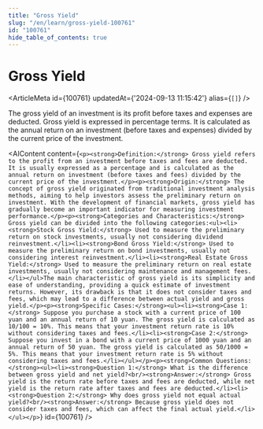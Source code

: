 ```yaml
---
title: "Gross Yield"
slug: "/en/learn/gross-yield-100761"
id: "100761"
hide_table_of_contents: true
---
```



# Gross Yield

<ArticleMeta id={100761} updatedAt={'2024-09-13 11:15:42'} alias={`[]`} />
<div className='border-solid border-b border-t-0 my-4 border-[var(--ifm-color-gray-300)]' />

The gross yield of an investment is its profit before taxes and expenses are deducted. Gross yield is expressed in percentage terms. It is calculated as the annual return on an investment (before taxes and expenses) divided by the current price of the investment.

<AIContent content={`<p><strong>Definition:</strong> Gross yield refers to the profit from an investment before taxes and fees are deducted. It is usually expressed as a percentage and is calculated as the annual return on investment (before taxes and fees) divided by the current price of the investment.</p><p><strong>Origin:</strong> The concept of gross yield originated from traditional investment analysis methods, aiming to help investors assess the preliminary return on investment. With the development of financial markets, gross yield has gradually become an important indicator for measuring investment performance.</p><p><strong>Categories and Characteristics:</strong> Gross yield can be divided into the following categories:<ul><li><strong>Stock Gross Yield:</strong> Used to measure the preliminary return on stock investments, usually not considering dividend reinvestment.</li><li><strong>Bond Gross Yield:</strong> Used to measure the preliminary return on bond investments, usually not considering interest reinvestment.</li><li><strong>Real Estate Gross Yield:</strong> Used to measure the preliminary return on real estate investments, usually not considering maintenance and management fees.</li></ul>The main characteristic of gross yield is its simplicity and ease of understanding, providing a quick estimate of investment returns. However, its drawback is that it does not consider taxes and fees, which may lead to a difference between actual yield and gross yield.</p><p><strong>Specific Cases:</strong><ul><li><strong>Case 1:</strong> Suppose you purchase a stock with a current price of 100 yuan and an annual return of 10 yuan. The gross yield is calculated as 10/100 = 10%. This means that your investment return rate is 10% without considering taxes and fees.</li><li><strong>Case 2:</strong> Suppose you invest in a bond with a current price of 1000 yuan and an annual return of 50 yuan. The gross yield is calculated as 50/1000 = 5%. This means that your investment return rate is 5% without considering taxes and fees.</li></ul></p><p><strong>Common Questions:</strong><ul><li><strong>Question 1:</strong> What is the difference between gross yield and net yield?<br/><strong>Answer:</strong> Gross yield is the return rate before taxes and fees are deducted, while net yield is the return rate after taxes and fees are deducted.</li><li><strong>Question 2:</strong> Why does gross yield not equal actual yield?<br/><strong>Answer:</strong> Because gross yield does not consider taxes and fees, which can affect the final actual yield.</li></ul></p>`} id={100761} />
